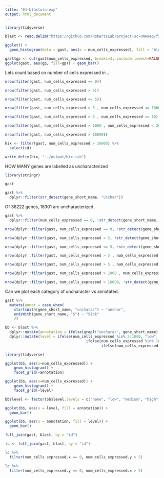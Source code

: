 ```yaml
---
title: "04-blastula-exp"
output: html_document
---
```



```r
library(tidyverse)
```
```r
blast <- read.delim("https://github.com/RobertsLab/project-sc-RNAseq/files/9262721/CPbla_geneBYcellsexpressed.txt", sep = "\t")
```

```r
ggplot() +
  geom_histogram(data = gast, aes(x = num_cells_expressed), fill = "blue", alpha = 0.2, bins = 50)
```


```r
gast$gp <- cut(gast$num_cells_expressed, breaks=3, include.lowest=FALSE)
ggplot(gast, aes(gp, fill=gp)) + geom_bar()
```
Lets count based on number of cells expressed in ..


```r
nrow(filter(gast, num_cells_expressed == 0))
```

```r
nrow(filter(gast, num_cells_expressed > 5))
```


```r
nrow(filter(gast, num_cells_expressed <= 5))
```

```r
nrow(filter(gast, num_cells_expressed > 5 , num_cells_expressed <= 1000))
```
```r
nrow(filter(gast, num_cells_expressed > 5 , num_cells_expressed <= 10))
```


```r
nrow(filter(gast, num_cells_expressed > 1000 , num_cells_expressed < 20000))
```

```r
nrow(filter(gast, num_cells_expressed > 16000))
```

```r
hix <- filter(gast, num_cells_expressed > 16000) %>%
  select(id)

write_delim(hix, "../output/hix.tab")
```



HOW MANY genes are labelled as uncharacterized


```r
library(stringr)
```

```r
gast
```


```r
gast %>%
  dplyr::filter(str_detect(gene_short_name, "unchar"))
```

Of 38222 genes, 18301 are uncharacterized.

```r
gast %>%
  dplyr::filter(num_cells_expressed == 0, !str_detect(gene_short_name, "unchar"))
```

```r
nrow(dplyr::filter(gast, num_cells_expressed == 0, !str_detect(gene_short_name, "unchar")))
```



```r
nrow(dplyr::filter(gast, num_cells_expressed > 5, !str_detect(gene_short_name, "unchar")))
```


```r
nrow(dplyr::filter(gast, num_cells_expressed <= 5, !str_detect(gene_short_name, "unchar")))
```

```r
nrow(dplyr::filter(gast, num_cells_expressed > 5 , num_cells_expressed <= 1000, !str_detect(gene_short_name, "unchar")))
```
```r
nrow(dplyr::filter(gast, num_cells_expressed > 5 , num_cells_expressed <= 10, !str_detect(gene_short_name, "unchar")))
```


```r
nrow(dplyr::filter(gast, num_cells_expressed > 1000 , num_cells_expressed < 20000, !str_detect(gene_short_name, "unchar")))
```

```r
nrow(dplyr::filter(gast, num_cells_expressed > 16000, !str_detect(gene_short_name, "unchar")))
```


Can we plot each category of uncharacter vs annotated.

```r
gast %>%
  mutate(annot = case_when(
    startsWith(gene_short_name, "uncharac") ~ "unchar",
    endsWith(gene_short_name, "S") ~ "Sick"
    ))
```


```r
bb <- blast %>%
  dplyr::mutate(annotation = ifelse(grepl("uncharac", gene_short_name), 'unchar', 'annot')) %>%
  dplyr::mutate(level = ifelse(num_cells_expressed %in% 5:1000, "low",
                                     ifelse(num_cells_expressed %in% 1001:10000, "medium",
                                            ifelse(num_cells_expressed %in% 10001:20000, "high", "none"))))
```


```r
library(tidyverse)
```

```r
ggplot(bb, aes(x=num_cells_expressed)) + 
    geom_histogram() +
    facet_grid(~annotation)
```

```r
ggplot(bb, aes(x=num_cells_expressed)) + 
    geom_histogram() +
    facet_grid(~level)
```
```r
bb$level <- factor(bb$level,levels = c("none", "low", "medium", "high"))
```



```r
ggplot(bb, aes(x = level, fill = annotation)) + 
  geom_bar()
```




```r
ggplot(bb, aes(x = annotation, fill = level)) + 
  geom_bar()
```



```r
full_join(gast, blast, by = "id")
```

```r
lc <- full_join(gast, blast, by = "id")
```



```r
lc %>%
  filter(num_cells_expressed.x == 0, num_cells_expressed.y > 5)
```


```r
lc %>%
  filter(num_cells_expressed.y == 0, num_cells_expressed.x > 5)
```




